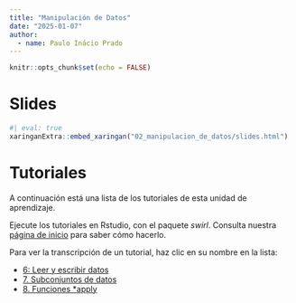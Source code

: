 ```yaml
---
title: "Manipulación de Datos"
date: "2025-01-07" 
author:
  - name: Paulo Inácio Prado
---
```


```r
knitr::opts_chunk$set(echo = FALSE)
```

# Slides

```r
#| eval: true
xaringanExtra::embed_xaringan("02_manipulacion_de_datos/slides.html")
```

# Tutoriales

A continuación está una lista de los tutoriales de esta unidad de aprendizaje.

Ejecute los tutoriales en Rstudio, con el paquete *swirl*.  Consulta nuestra [página
de inicio](index.html#tutoriales) para saber cómo hacerlo.

Para ver la transcripción de un tutorial, haz clic en su nombre en la lista:

* [6: Leer y escribir datos](Tutoriales/html/Leer_y_escribir_Datos.html)
* [7. Subconjuntos de datos](Subconjuntos_de_Datos.html)
* [8. Funciones *apply](Funciones_apply.html)
